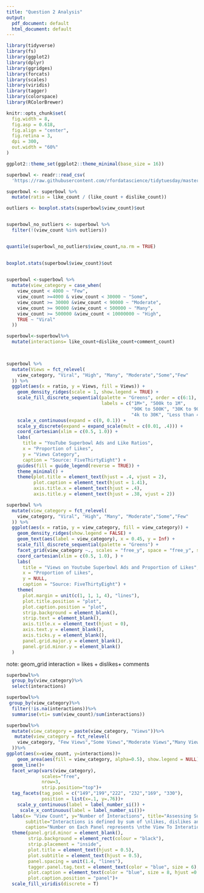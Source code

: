 ```yaml
---
title: "Question 2 Analysis"
output:
  pdf_document: default
  html_document: default
---
```


```r
library(tidyverse)
library(fs)
library(ggplot2)
library(dplyr)
library(ggridges)
library(forcats)
library(scales)
library(viridis)
library(tagger)
library(colorspace)
library(RColorBrewer)
```

```r
knitr::opts_chunk$set(
  fig.width = 8,    
  fig.asp = 0.618, 
  fig.align = "center",
  fig.retina = 3,    
  dpi = 300,         
  out.width = "60%"
)

ggplot2::theme_set(ggplot2::theme_minimal(base_size = 16))
```

```r
superbowl <- readr::read_csv(
  'https://raw.githubusercontent.com/rfordatascience/tidytuesday/master/data/2021/2021-03-02/youtube.csv')
```


```r
superbowl <- superbowl %>%
  mutate(ratio = like_count / (like_count + dislike_count))
```


```r

outliers <- boxplot.stats(superbowl$view_count)$out


superbowl_no_outliers <- superbowl %>%
  filter(!(view_count %in% outliers))


quantile(superbowl_no_outliers$view_count,na.rm = TRUE)
  
```

```r
boxplot.stats(superbowl$view_count)$out
  
```


```r
superbowl <-superbowl %>%
  mutate(view_category = case_when(
    view_count < 4000 ~ "Few",
    view_count >=4000 & view_count < 30000 ~ "Some",
    view_count >= 30000 &view_count < 90000 ~ "Moderate",
    view_count >= 90000 &view_count < 500000 ~ "Many",
    view_count >= 500000 &view_count < 10000000 ~ "High",
    TRUE ~ "Viral"
  ))

superbowl<-superbowl%>%
  mutate(interactions= like_count+dislike_count+comment_count)
  



```

```r
superbowl %>%
  mutate(Views = fct_relevel(
    view_category, "Viral", "High", "Many", "Moderate","Some","Few"
  )) %>%
  ggplot(aes(x = ratio, y = Views, fill = Views)) +
    geom_density_ridges(scale = 1, show.legend = TRUE) +
    scale_fill_discrete_sequential(palette = "Greens", order = c(6:1),
                                   labels = c("1M+", "500k to 1M", 
                                              "90K to 500K", "30K to 90K", 
                                              "4k to 30K", "Less than 4K")) +
    scale_x_continuous(expand = c(0, 0.1)) +
    scale_y_discrete(expand = expand_scale(mult = c(0.01, .4))) +
    coord_cartesian(xlim = c(0.5, 1.0)) +
    labs(
      title = "YouTube Superbowl Ads and Like Ratios",
      x = "Proportion of Likes",
      y = "Views Category",
      caption = "Source: FiveThirtyEight") +
    guides(fill = guide_legend(reverse = TRUE)) +
    theme_minimal() +
    theme(plot.title = element_text(hjust = .4, vjust = 2),
          plot.caption = element_text(hjust = 1.41),
          axis.title.x = element_text(hjust = .4), 
          axis.title.y = element_text(hjust = .38, vjust = 2)) 

```

```r
superbowl %>%
  mutate(view_category = fct_relevel(
    view_category, "Viral", "High", "Many", "Moderate","Some","Few"
  )) %>%
  ggplot(aes(x = ratio, y = view_category, fill = view_category)) +
    geom_density_ridges(show.legend = FALSE) +
    geom_text(aes(label = view_category), x = 0.45, y = Inf) +
    scale_fill_discrete_sequential(palette = "Greens") +
    facet_grid(view_category ~., scales = "free_y", space = "free_y", switch = "x") +
    coord_cartesian(xlim = c(0.5, 1.0), ) +
    labs(
      title = "Views on Youtube Superbowl Ads and Proportion of Likes",
      x = "Proportion of Likes",
      y = NULL,
      caption = "Source: FiveThirtyEight") +
    theme(
      plot.margin = unit(c(1, 1, 1, 4), "lines"),
      plot.title.position = "plot",
      plot.caption.position = "plot",
      strip.background = element_blank(),
      strip.text = element_blank(),
      axis.title.x = element_text(hjust = 0),
      axis.text.y = element_blank(),
      axis.ticks.y = element_blank(),
      panel.grid.major.y = element_blank(),
      panel.grid.minor.y = element_blank()
  )
```

note: geom_grid
interaction = likes + dislikes+ comments

```r
superbowl%>%
  group_by(view_category)%>%
  select(interactions)
```


```r
superbowl%>%
 group_by(view_category)%>%
  filter(!is.na(interactions))%>%
  summarise(vti= sum(view_count)/sum(interactions))
```


```r
superbowl%>%
  mutate(view_category = paste(view_category, "Views"))%>%
   mutate(view_category = fct_relevel(
    view_category, "Few Views","Some Views","Moderate Views","Many Views", "High Views",  "Viral Views" 
  ))%>%
ggplot(aes(x=view_count, y=interactions))+
    geom_area(aes(fill = view_category, alpha=0.5), show.legend = NULL)+
  geom_line()+
  facet_wrap(vars(view_category),  
             scales="free",
             nrow=3,
             strip.position="top")+
  tag_facets(tag_pool = c("149","199","222", "232","169", "330"),
             position = list(x=.1, y=.76))+
	scale_y_continuous(label = label_number_si()) +
     scale_x_continuous(label = label_number_si())+
  labs(x= "View Count", y="Number of Interactions", title="Assessing Superbowl Ads Interactions",
       subtitle="Interactions is defined by sum of \nlikes, dislikes and comments on a video",
       caption="Number on Each Panel represents \nthe View To Interations Ratio of that view category")+
  theme(panel.grid.minor = element_blank(),
        strip.background = element_rect(colour = "black"),
        strip.placement = "inside",
        plot.title = element_text(hjust = 0.5),
        plot.subtitle = element_text(hjust = 0.5),
        panel.spacing = unit(1.4, "lines"),
        tagger.panel.tag.text = element_text(color = "blue", size = 6),
        plot.caption = element_text(color = "blue", size = 8, hjust =0.5),
        plot.caption.position = "panel")+
  scale_fill_viridis(discrete = T)

```






